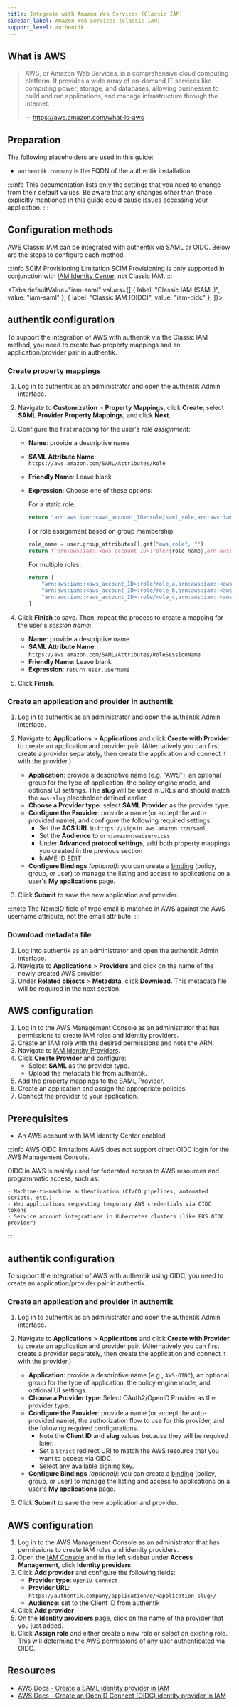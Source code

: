 ```yaml
---
title: Integrate with Amazon Web Services (Classic IAM)
sidebar_label: Amazon Web Services (Classic IAM)
support_level: authentik
---
```



## What is AWS

> AWS, or Amazon Web Services, is a comprehensive cloud computing platform. It provides a wide array of on-demand IT services like computing power, storage, and databases, allowing businesses to build and run applications, and manage infrastructure through the internet.
>
> -- https://aws.amazon.com/what-is-aws

## Preparation

The following placeholders are used in this guide:

- `authentik.company` is the FQDN of the authentik installation.

:::info
This documentation lists only the settings that you need to change from their default values. Be aware that any changes other than those explicitly mentioned in this guide could cause issues accessing your application.
:::

## Configuration methods

AWS Classic IAM can be integrated with authentik via SAML or OIDC. Below are the steps to configure each method.

:::info SCIM Provisioning Limitation
SCIM Provisioning is only supported in conjunction with [IAM Identity Center](../aws/index.mdx), not Classic IAM.
:::

<Tabs
  defaultValue="iam-saml"
  values={[
    { label: "Classic IAM (SAML)", value: "iam-saml" },
    { label: "Classic IAM (OIDC)", value: "iam-oidc" },
  ]}>
  <TabItem value="iam-saml">

## authentik configuration

To support the integration of AWS with authentik via the Classic IAM method, you need to create two property mappings and an application/provider pair in authentik.

### Create property mappings

1. Log in to authentik as an administrator and open the authentik Admin interface.
2. Navigate to **Customization** > **Property Mappings**, click **Create**, select **SAML Provider Property Mappings**, and click **Next**.
3. Configure the first mapping for the user's _role assignment_:
    - **Name**: provide a descriptive name
    - **SAML Attribute Name**: `https://aws.amazon.com/SAML/Attributes/Role`
    - **Friendly Name**: Leave blank
    - **Expression**: Choose one of these options:

        For a static role:

        ```python
        return "arn:aws:iam::<aws_account_ID>:role/saml_role,arn:aws:iam::<aws_account_ID>:saml-provider/authentik"
        ```

        For role assignment based on group membership:

        ```python
        role_name = user.group_attributes().get("aws_role", "")
        return f"arn:aws:iam::<aws_account_ID>:role/{role_name},arn:aws:iam::<aws_account_ID>:saml-provider/authentik"
        ```

        For multiple roles:

        ```python
        return [
            "arn:aws:iam::<aws_account_ID>:role/role_a,arn:aws:iam::<aws_account_ID>:saml-provider/authentik",
            "arn:aws:iam::<aws_account_ID>:role/role_b,arn:aws:iam::<aws_account_ID>:saml-provider/authentik",
            "arn:aws:iam::<aws_account_ID>:role/role_c,arn:aws:iam::<aws_account_ID>:saml-provider/authentik",
        ]
        ```

4. Click **Finish** to save. Then, repeat the process to create a mapping for the user's _session name_:
    - **Name**: provide a descriptive name
    - **SAML Attribute Name**: `https://aws.amazon.com/SAML/Attributes/RoleSessionName`
    - **Friendly Name**: Leave blank
    - **Expression**: `return user.username`

5. Click **Finish**.

### Create an application and provider in authentik

1. Log in to authentik as an administrator and open the authentik Admin interface.
2. Navigate to **Applications** > **Applications** and click **Create with Provider** to create an application and provider pair. (Alternatively you can first create a provider separately, then create the application and connect it with the provider.)
    - **Application**: provide a descriptive name (e.g. "AWS"), an optional group for the type of application, the policy engine mode, and optional UI settings. The **slug** will be used in URLs and should match the `aws-slug` placeholder defined earlier.
    - **Choose a Provider type**: select **SAML Provider** as the provider type.
    - **Configure the Provider**: provide a name (or accept the auto-provided name), and configure the following required settings:
        - Set the **ACS URL** to `https://signin.aws.amazon.com/saml`
        - Set the **Audience** to `urn:amazon:webservices`
        - Under **Advanced protocol settings**, add both property mappings you created in the previous section
        - NAME ID EDIT
    - **Configure Bindings** _(optional)_: you can create a [binding](/docs/add-secure-apps/flows-stages/bindings/) (policy, group, or user) to manage the listing and access to applications on a user's **My applications** page.

3. Click **Submit** to save the new application and provider.

:::note
The NameID field of type email is matched in AWS against the AWS username attribute, not the email attribute.
:::

### Download metadata file

1. Log into authentik as an administrator and open the authentik Admin interface.
2. Navigate to **Applications** > **Providers** and click on the name of the newly created AWS provider.
3. Under **Related objects** > **Metadata**, click **Download**. This metadata file will be required in the next section.

## AWS configuration

1. Log in to the AWS Management Console as an administrator that has permissions to create IAM roles and identity providers.
2. Create an IAM role with the desired permissions and note the ARN.
3. Navigate to [IAM Identity Providers](https://console.aws.amazon.com/iam/home#/providers).
4. Click **Create Provider** and configure:
    - Select **SAML** as the provider type.
    - Upload the metadata file from authentik.
5. Add the property mappings to the SAML Provider.
6. Create an application and assign the appropriate policies.
7. Connect the provider to your application.

</TabItem>

  <TabItem value="iam-oidc">

## Prerequisites

- An AWS account with IAM Identity Center enabled

:::info AWS OIDC limitations
AWS does not support direct OIDC login for the AWS Management Console.

OIDC in AWS is mainly used for federated access to AWS resources and programmatic access, such as:

    - Machine-to-machine authentication (CI/CD pipelines, automated scripts, etc.)
    - Web applications requesting temporary AWS credentials via OIDC tokens
    - Service account integrations in Kubernetes clusters (like EKS OIDC provider)

:::

## authentik configuration

To support the integration of AWS with authentik using OIDC, you need to create an application/provider pair in authentik.

### Create an application and provider in authentik

1. Log in to authentik as an administrator and open the authentik Admin interface.
2. Navigate to **Applications** > **Applications** and click **Create with Provider** to create an application and provider pair. (Alternatively you can first create a provider separately, then create the application and connect it with the provider.)
    - **Application**: provide a descriptive name (e.g., `AWS-OIDC`), an optional group for the type of application, the policy engine mode, and optional UI settings.
    - **Choose a Provider type**: Select OAuth2/OpenID Provider as the provider type.
    - **Configure the Provider**: provide a name (or accept the auto-provided name), the authorization flow to use for this provider, and the following required configurations.
        - Note the **Client ID** and **slug** values because they will be required later.
        - Set a `Strict` redirect URI to match the AWS resource that you want to access via OIDC.
        - Select any available signing key.
    - **Configure Bindings** _(optional)_: you can create a [binding](/docs/add-secure-apps/flows-stages/bindings/) (policy, group, or user) to manage the listing and access to applications on a user's **My applications** page.

3. Click **Submit** to save the new application and provider.

## AWS configuration

1. Log in to the AWS Management Console as an administrator that has permissions to create IAM roles and identity providers.
2. Open the [IAM Console](https://console.aws.amazon.com/iam/) and in the left sidebar under **Access Management**, click **Identity providers**.
3. Click **Add provider** and configure the following fields:
    - **Provider type**: `OpenID Connect`
    - **Provider URL**: `https://authentik.company/application/o/<application-slug>/`
    - **Audience**: set to the Client ID from authentik
4. Click **Add provider**
5. On the **Identity providers** page, click on the name of the provider that you just added.
6. Click **Assign role** and either create a new role or select an existing role. This will determine the AWS permissions of any user authenticated via OIDC.

</TabItem>
</Tabs>

## Resources

- [AWS Docs - Create a SAML identity provider in IAM](https://docs.aws.amazon.com/IAM/latest/UserGuide/id_roles_providers_create_saml.html)
- [AWS Docs - Create an OpenID Connect (OIDC) identity provider in IAM](https://docs.aws.amazon.com/IAM/latest/UserGuide/id_roles_providers_create_oidc.html)
